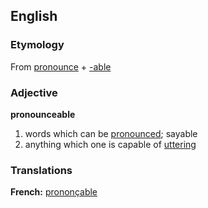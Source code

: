 == English ==
===Etymology===
From {{E.}} [[pronounce]] + [[-able]]

===Adjective===
'''pronounceable'''
#words which can be [[pronounced]]; sayable
#anything which one is capable of [[utter]]ing

===Translations===
'''French:''' [[prononçable]]
